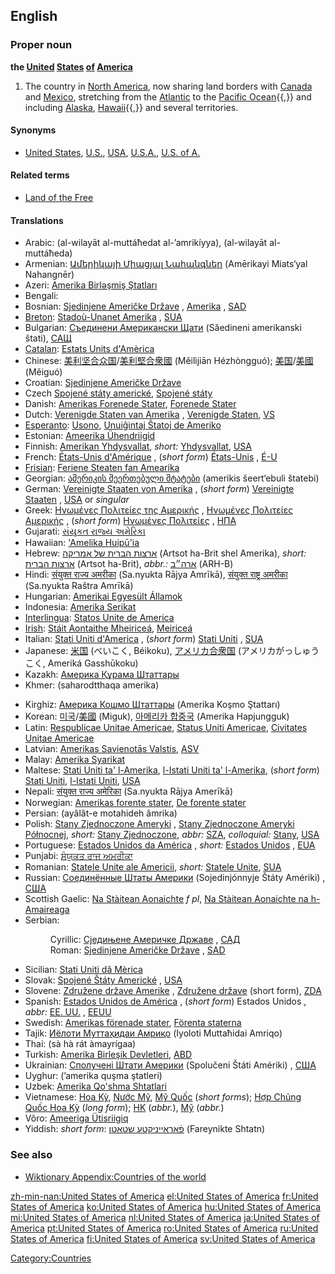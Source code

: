 ==English==

===Proper noun===
'''the [[united|United]] [[states|States]] [[of]] [[America]]'''

# The country in [[North America]], now sharing land borders with [[Canada]] and [[Mexico]], stretching from the [[Atlantic Ocean|Atlantic]] to the [[Pacific Ocean]]{{,}} and including [[Alaska]], [[Hawaii]]{{,}} and several territories. 

====Synonyms====
*{{italbrac-colon|country in North America}} [[United States]], [[U.S.]], [[USA]], [[U.S.A.]], [[U.S. of A.]]

====Related terms====
*[[Land of the Free]]

====Translations====
{{top}}
*Arabic: {{ARchar|[[الولايات المتحدة الامريكية]]}} (al-wilayāt al-muttáħedat al-’amrikíyya), {{ARchar|[[الولايات المتحدة]]}} (al-wilayāt al-muttáħeda) {{fpl}}
*Armenian: [[Ամերիկայի Միացյալ Նահանգներ]] (Amērikayi Miats‘yal Nahangnēr)
*Azeri: [[Amerika Birləşmiş Ştatları]]
*Bengali: {{BNchar|[[মার্কিন যুক্তরাষ্ট্র]]}}
*Bosnian: [[Sjedinjene Američke Države]] {{fpl}}, [[Amerika]] {{f}}, [[SAD]]
*[[Breton]]: [[Stadoù-Unanet Amerika]] {{fpl}}, [[SUA]]
*Bulgarian: [[Съединени Американски Щати]] (Sǎedineni amerikanski štati), [[САЩ]]
*[[Catalan]]: [[Estats Units d'Amèrica]] {{m}} {{p}}
*Chinese: [[美利坚合众国]]/[[美利堅合衆國]] (Měilìjiān Hézhòngguó); [[美国]]/[[美國]] (Měiguó)
*Croatian: [[Sjedinjene Američke Države]] {{fpl}}
*Czech [[Spojené státy americké]], [[Spojené státy]]
*Danish: [[Amerikas Forenede Stater]], [[Forenede Stater]]
*Dutch: [[Verenigde Staten van Amerika]] {{fpl}}, [[Verenigde Staten]], [[VS]]
*[[Esperanto]]: [[Usono]], [[Unuiĝintaj Ŝtatoj de Ameriko]]
*Estonian: [[Ameerika Ühendriigid]]
*Finnish: [[Amerikan Yhdysvallat]], ''short:'' [[Yhdysvallat]], [[USA]]
*French: [[États-Unis d'Amérique]] {{mpl}}, (''short form'') [[États-Unis]] {{mpl}}, [[É-U]]
*[[Frisian]]: [[Feriene Steaten fan Amearika]]
*Georgian: [[ამერიკის შეერთებული შტატები]] (amerikis šeert‘ebuli štatebi)
*German: [[Vereinigte Staaten von Amerika]] {{mpl}}, (''short form'') [[Vereinigte Staaten]] {{mpl}}, [[USA]] {{mpl}} or {{f}} ''singular''
*Greek: [[Ηνωμένες Πολιτείες της Αμερικής]] {{fpl}}, [[Ηνωμένες Πολιτείες Αμερικής]] {{fpl}}, (''short form'') [[Ηνωμένες Πολιτείες]] {{fpl}}, [[ΗΠΑ]]
*Gujarati: [[સંયુકત રાજ્ય અમેરિકા]]
*Hawaiian: [['Amelika Huipū'ia]]
*Hebrew: [[ארצות הברית של אמריקה]] (Artsot ha-Brit shel Amerika), ''short:'' [[ארצות הברית]] (Artsot ha-Brit), ''abbr.:'' [[ארה״ב]] (ARH-B)
*Hindi: [[संयुक्त राज्य अमरीका]] (Sa.nyukta Rājya Amrīkā), [[संयुक्त राष्ट्र अमरीका]] (Sa.nyukta Raštra Amrīkā)
*Hungarian: [[Amerikai Egyesült Államok]]
*Indonesia: [[Amerika Serikat]]
*[[Interlingua]]: [[Statos Unite de America]]
*[[Irish]]: [[Stáit Aontaithe Mheiriceá]], [[Meiriceá]]
*Italian: [[Stati Uniti d'America]] {{mpl}}, (''short form'') [[Stati Uniti]] {{mpl}}, [[SUA]]
*Japanese: [[米国]] (べいこく, Béikoku), [[アメリカ合衆国]] (アメリカがっしゅうこく, Ameriká Gasshūkoku)
*Kazakh: [[Америка Құрама Штаттары]]
*Khmer: {{KMchar|[[សហរដ្ឋអាេមរិក]]}} (saharodtthaqa amerika)
{{mid}}
*Kirghiz: [[Америка Кошмо Штаттары]] (Amerika Koşmo Ştattarı)
*Korean: [[미국]]/[[美國]] (Miguk), [[아메리카 합중국]] (Amerika Hapjungguk)
*Latin: [[Respublicae Unitae Americae]], [[Status Uniti Americae]], [[Civitates Unitae Americae]]
*Latvian: [[Amerikas Savienotās Valstis]], [[ASV]]
*Malay: [[Amerika Syarikat]]
*Maltese: [[Stati Uniti ta' l-Amerika]], [[l-Istati Uniti ta' l-Amerika]], (''short form'') [[Stati Uniti]], [[l-Istati Uniti]], [[USA]]
*Nepali: [[संयुक्त राज्य अमेरिका]] (Sa.nyukta Rājya Amerīkā)
*Norwegian: [[Amerikas forente stater]], [[De forente stater]]
*Persian: {{FAchar|[[ایالات متحده امریکا|ایالات متحده آمریکا]]}} (ayâlât-e motahideh âmrika)
*Polish: [[Stany Zjednoczone Ameryki]] {{m}} {{p}}, [[Stany Zjednoczone Ameryki Północnej]], ''short:'' [[Stany Zjednoczone]], ''abbr:'' [[SZA]], ''colloquial:'' [[Stany]], [[USA]]
*Portuguese: [[Estados Unidos da América]] {{mpl}}, ''short:'' [[Estados Unidos]] {{mpl}}, [[EUA]]
*Punjabi: [[ਸੰਯੁਕਤ ਰਾਜ ਅਮਰੀਕਾ]]
*Romanian: [[Statele Unite ale Americii]], ''short:'' [[Statele Unite]], [[SUA]]
*Russian: [[Соединённые Штаты Америки]] (Sojedinjónnyje Štáty Amériki) {{mpl}}, [[США]]
*Scottish Gaelic: [[Na Stàitean Aonaichte]] ''f pl'', [[Na Stàitean Aonaichte na h-Amaireaga]] {{fpl}}
*Serbian:
*:Cyrillic: [[Сједињене Америчке Државе]] {{fpl}}, [[САД]]
*:Roman: [[Sjedinjene Američke Države]] {{fpl}}, [[SAD]]
*Sicilian: [[Stati Uniti dâ Mèrica]] {{mpl}}
*Slovak: [[Spojené Štáty Americké]] {{mpl}}, [[USA]]
*Slovene: [[Združene države Amerike]] {{fpl}}, [[Združene države]] {{fpl}} (short form), [[ZDA]]
*Spanish: [[Estados Unidos de América]] {{m}} {{s}}, (''short form'') Estados Unidos {{m}} {{s}}, ''abbr:'' [[EE. UU.]] {{m}} {{s}}, [[EEUU]]
*Swedish: [[Amerikas förenade stater]], [[Förenta staterna]]
*Tajik: [[Иёлоти Муттаҳидаи Амриқо]] (Iyoloti Muttaħidai Amriqo)
*Thai: {{THchar|[[สหรัฐอเมริกา]]}} (sà hà rát àmayrígaa)
*Turkish: [[Amerika Birleşik Devletleri]], [[ABD]]
*Ukrainian: [[Сполучені Штати Америки]] (Spolučeni Štáti Amériki) {{mpl}}, [[США#Ukrainian|США]]
*Uyghur: {{FAchar|[[ﺋﺎﻣﯧﺮﯨﻜﺎ ﻗﻮﺷﻤﺎ ﺷﺘﺎﺗﻠﯩﺮﻯ]]}} (’amerika quşma ştatleri)
*Uzbek: [[Amerika Qo'shma Shtatlari]]
*Vietnamese: [[Hoa Kỳ]], [[Nước Mỹ]], [[Mỹ Quốc]] (''short forms''); [[Hợp Chủng Quốc Hoa Kỳ]] (''long form''); [[HK#Vietnamese|HK]] (''abbr.''), [[Mỹ]] (''abbr.'')
*Võro: [[Ameeriga Ütisriigiq]]
*Yiddish: ''short form'': [[פֿאַראייניקטע שטאַטן]] (Fareynikte Shtatn)
{{bottom}}

===See also===
*[[Wiktionary Appendix:Countries of the world]]

[[Category:Countries]]

[[zh-min-nan:United States of America]]
[[el:United States of America]]
[[fr:United States of America]]
[[ko:United States of America]]
[[hu:United States of America]]
[[mi:United States of America]]
[[nl:United States of America]]
[[ja:United States of America]]
[[pt:United States of America]]
[[ro:United States of America]]
[[ru:United States of America]]
[[fi:United States of America]]
[[sv:United States of America]]